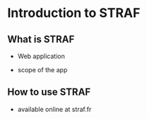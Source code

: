 # Introduction to STRAF {#intro}

## What is STRAF

* Web application

* scope of the app


## How to use STRAF

* available online at straf.fr
